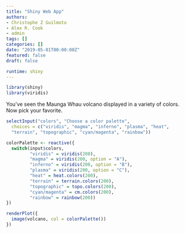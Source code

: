 ```yaml
---
title: "Shiny Web App"
authors:
- Christophe Z Guilmoto
- Alex R. Cook
- admin
tags: []
categories: []
date: "2019-05-01T00:00:00Z"
featured: false
draft: false

runtime: shiny
---
```

  
  ```r
library(shiny)
library(viridis)
```

You've seen the Maunga Whau volcano displayed in a variety of colors. Now pick your favorite.

```r
selectInput("colors", "Choose a color palette", 
  choices = c("viridis", "magma", "inferno", "plasma", "heat",
  "terrain", "topographic", "cyan/magenta", "rainbow"))

colorPalette <- reactive({
  switch(input$colors, 
         "viridis" = viridis(200),
         "magma" = viridis(200, option = "A"),
         "inferno" = viridis(200, option = "B"),
         "plasma" = viridis(200, option = "C"),
         "heat" = heat.colors(200),
         "terrain" = terrain.colors(200),
         "topographic" = topo.colors(200),
         "cyan/magenta" = cm.colors(200),
         "rainbow" = rainbow(200))
})

renderPlot({
  image(volcano, col = colorPalette())
})
```



